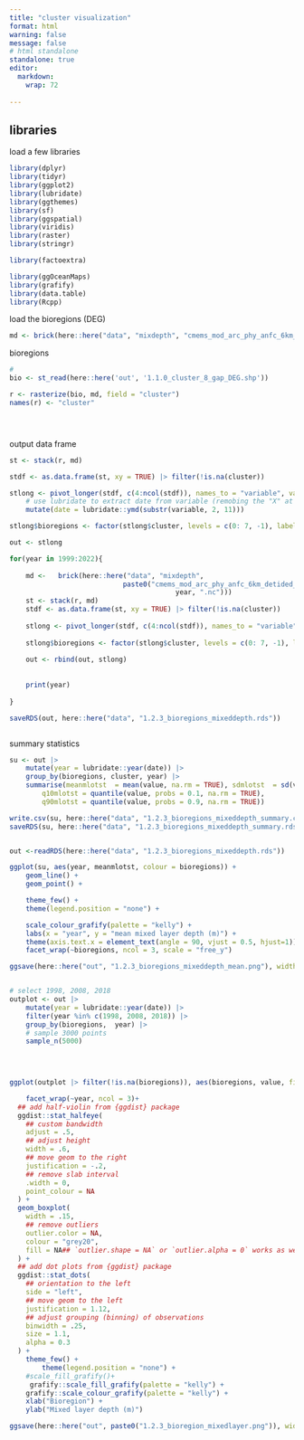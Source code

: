 ```yaml
---
title: "cluster visualization"
format: html
warning: false
message: false
# html standalone
standalone: true
editor: 
  markdown: 
    wrap: 72
    
---
```


## libraries

load a few libraries

```r
library(dplyr)
library(tidyr)
library(ggplot2)
library(lubridate)
library(ggthemes)
library(sf)
library(ggspatial)
library(viridis)
library(raster)
library(stringr)

library(factoextra)

library(ggOceanMaps)
library(grafify)
library(data.table)
library(Rcpp)
```

load the bioregions (DEG)


```r
md <- brick(here::here("data", "mixdepth", "cmems_mod_arc_phy_anfc_6km_detided_P1D-m_mlotst_1998.nc"))
```

bioregions

```r
#  
bio <- st_read(here::here('out', '1.1.0_cluster_8_gap_DEG.shp'))

r <- rasterize(bio, md, field = "cluster")
names(r) <- "cluster"





```

output data frame


```r
st <- stack(r, md)

stdf <- as.data.frame(st, xy = TRUE) |> filter(!is.na(cluster))

stlong <- pivot_longer(stdf, c(4:ncol(stdf)), names_to = "variable", values_to = "value") |>
	# use lubridate to extract date from variable (remobing the "X" at the beginning)
	mutate(date = lubridate::ymd(substr(variable, 2, 11))) 

stlong$bioregions <- factor(stlong$cluster, levels = c(0: 7, -1), labels = c("1", "2", "3", "4", "5", "6", "7", "8", "other"))

out <- stlong

```


```r

for(year in 1999:2022){
	
	md <- 	brick(here::here("data", "mixdepth",
							paste0("cmems_mod_arc_phy_anfc_6km_detided_P1D-m_mlotst_", 
										 year, ".nc")))
	st <- stack(r, md)
	stdf <- as.data.frame(st, xy = TRUE) |> filter(!is.na(cluster))
	
	stlong <- pivot_longer(stdf, c(4:ncol(stdf)), names_to = "variable", values_to = "value") |> 	mutate(date = lubridate::ymd(substr(variable, 2, 11))) 
	
	stlong$bioregions <- factor(stlong$cluster, levels = c(0: 7, -1), labels = c("1", "2", "3", "4", "5", "6", "7", "8", "other"))
	
	out <- rbind(out, stlong)
	
	
	print(year)
	
}

saveRDS(out, here::here("data", "1.2.3_bioregions_mixeddepth.rds"))



```

summary statistics



```r
su <- out |> 
	mutate(year = lubridate::year(date)) |>
	group_by(bioregions, cluster, year) |>
	summarise(meanmlotst  = mean(value, na.rm = TRUE), sdmlotst  = sd(value, na.rm = TRUE), n = n(),
		q10mlotst = quantile(value, probs = 0.1, na.rm = TRUE),
		q90mlotst = quantile(value, probs = 0.9, na.rm = TRUE))

write.csv(su, here::here("data", "1.2.3_bioregions_mixeddepth_summary.csv"))
saveRDS(su, here::here("data", "1.2.3_bioregions_mixeddepth_summary.rds"))



```


```r
out <-readRDS(here::here("data", "1.2.3_bioregions_mixeddepth.rds"))

```

```r
ggplot(su, aes(year, meanmlotst, colour = bioregions)) +
	geom_line() +
	geom_point() +

	theme_few() +
	theme(legend.position = "none") +

	scale_colour_grafify(palette = "kelly") +
	labs(x = "year", y = "mean mixed layer depth (m)") +
	theme(axis.text.x = element_text(angle = 90, vjust = 0.5, hjust=1)) +
	facet_wrap(~bioregions, ncol = 3, scale = "free_y") 

ggsave(here::here("out", "1.2.3_bioregions_mixeddepth_mean.png"), width = 12, height = 8, dpi = 300)



```




```r

# select 1998, 2008, 2018
outplot <- out |> 
	mutate(year = lubridate::year(date)) |>
	filter(year %in% c(1998, 2008, 2018)) |> 
	group_by(bioregions,  year) |>
	# sample 3000 points
	sample_n(5000) 
	
	


ggplot(outplot |> filter(!is.na(bioregions)), aes(bioregions, value, fill = bioregions, colour = bioregions)) +

	facet_wrap(~year, ncol = 3)+ 
  ## add half-violin from {ggdist} package
  ggdist::stat_halfeye(
    ## custom bandwidth
    adjust = .5, 
    ## adjust height
    width = .6, 
    ## move geom to the right
    justification = -.2, 
    ## remove slab interval
    .width = 0, 
    point_colour = NA
  ) + 
  geom_boxplot(
    width = .15, 
    ## remove outliers
    outlier.color = NA,
    colour = "grey20",
    fill = NA## `outlier.shape = NA` or `outlier.alpha = 0` works as well
  ) +
  ## add dot plots from {ggdist} package
  ggdist::stat_dots(
    ## orientation to the left
    side = "left", 
    ## move geom to the left
    justification = 1.12, 
    ## adjust grouping (binning) of observations 
    binwidth = .25,
    size = 1.1,
    alpha = 0.3
  ) +
	theme_few() +
		theme(legend.position = "none") +
	#scale_fill_grafify()+
	 grafify::scale_fill_grafify(palette = "kelly") +
	grafify::scale_colour_grafify(palette = "kelly") +
	xlab("Bioregion") +
	ylab("Mixed layer depth (m)")

ggsave(here::here("out", paste0("1.2.3_bioregion_mixedlayer.png")), width = 16, height = 8, dpi = 300, bg = "white")


```

```r
```

